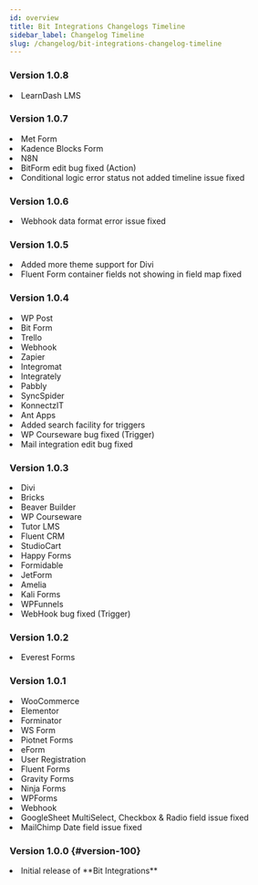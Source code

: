 ```yaml
---
id: overview
title: Bit Integrations Changelogs Timeline
sidebar_label: Changelog Timeline
slug: /changelog/bit-integrations-changelog-timeline
---
```




### Version 1.0.8

<Log date="04-06-2022">
  <List type="Added">
    <li>LearnDash LMS <Integ/> </li> 
  </List>
</Log>

### Version 1.0.7

<Log date="24-05-2022">
  <List type="Added">
    <li>Met Form <Neact/></li>  
    <li>Kadence Blocks Form <Neact/></li>  
    <li>N8N <Integ/></li>  
  </List>
  <List type="Fixed">
    <li>BitForm edit bug fixed (Action)</li>  
    <li>Conditional logic error status not added timeline issue fixed</li>  
  </List>
</Log>


### Version 1.0.6

<Log date="14-05-2022">
  <List type="Fixed">
    <li>Webhook data format error issue fixed</li>  
  </List>
</Log>


### Version 1.0.5

<Log date="30-04-2022">
  <List type="Improvement">
    <li>Added more theme support for Divi</li>
  </List>
  <List type="Fixed">
    <li>Fluent Form container fields not showing in field map fixed</li>  
  </List>
</Log>

### Version 1.0.4

<Log date="24-04-2022">
  <List type="Added">
    <li>WP Post <Integ/></li>
    <li>Bit Form <Neact/></li>
    <li>Trello <Neact/></li>
    <li>Webhook <Neact/></li>
    <li>Zapier <Neact/></li>
    <li>Integromat <Neact/></li>
    <li>Integrately <Neact/></li>
    <li>Pabbly <Neact/></li>
    <li>SyncSpider <Neact/></li>
    <li>KonnectzIT <Neact/></li>
    <li>Ant Apps<Neact/></li>
  </List>
  <List type="Improvement">
    <li>Added search facility for triggers</li>
  
  </List>
  <List type="Fixed">
    <li>WP Courseware bug fixed (Trigger)</li>
    <li>Mail integration edit bug fixed</li>
  
  </List>
</Log>


### Version 1.0.3

<Log date="04-04-2022">
  <List type="Added">
    <li>Divi <Integ/></li>
    <li>Bricks <Integ/></li>
    <li>Beaver Builder <Integ/></li>
    <li>WP Courseware <Integ/></li>
    <li>Tutor LMS <Integ/></li>
    <li>Fluent CRM <Integ/></li>
    <li>StudioCart <Integ/></li>
    <li>Happy Forms <Integ/></li>
    <li>Formidable <Integ/></li>
    <li>JetForm <Integ/></li>
    <li>Amelia<Integ/></li>
    <li>Kali Forms <Integ/></li>
    <li>WPFunnels <Integ/></li>
  </List>
  <List type="Fixed">
    <li>WebHook bug fixed (Trigger)</li>
  
  </List>
</Log>

### Version 1.0.2

<Log date="09-02-2022">
  <List type="Added">
    <li>Everest Forms <Integ/></li>
  </List>
</Log>

### Version 1.0.1

<Log date="05-02-2022">
  <List type="Added">
    <li>WooCommerce <Integ/></li>
    <li>Elementor <Integ/></li>
    <li>Forminator <Integ/></li>
    <li>WS Form <Integ/></li>
    <li>Piotnet Forms <Integ/></li>
    <li>eForm <Integ/></li>
    <li>User Registration <Integ/></li>
    <li>Fluent Forms <Integ/></li>
    <li>Gravity Forms <Integ/></li>
    <li>Ninja Forms <Integ/></li>
    <li>WPForms <Integ/></li>
    <li>Webhook <Integ/></li>
  </List>
  <List type="Fixed">
    <li>GoogleSheet MultiSelect, Checkbox & Radio field issue fixed</li>
    <li>MailChimp Date field issue fixed</li>
  </List>
</Log>

### Version 1.0.0 {#version-100}

<Log date="28-01-2022">
  <List type="Added">
    <li>Initial release of **Bit Integrations**</li>
  </List>
</Log>
